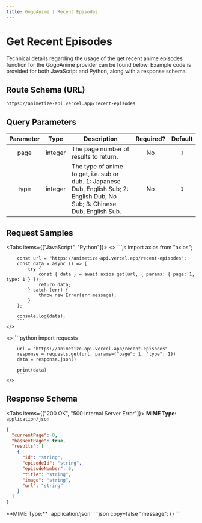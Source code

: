 ```yaml
---
title: GogoAnime | Recent Episodes
---
```



# Get Recent Episodes

Technical details regarding the usage of the get recent anime episodes function for the GogoAnime provider can be found below. Example code is provided for both JavaScript and Python, along with a response schema.

## Route Schema (URL)

```
https://animetize-api.vercel.app/recent-episodes
```

## Query Parameters

| Parameter |  Type   | Description                                                                                                                   | Required? | Default |
| :-------: | :-----: | ----------------------------------------------------------------------------------------------------------------------------- | :-------: | :-----: |
|   page    | integer | The page number of results to return.                                                                                         |    No     |   `1`   |
|   type    | integer | The type of anime to get, i.e. sub or dub. 1: Japanese Dub, English Sub; 2: English Dub, No Sub; 3: Chinese Dub, English Sub. |    No     |   `1`   |

## Request Samples

<Tabs items={["JavaScript", "Python"]}>
  <Tab>
    <>
        ```js
        import axios from "axios";

        const url = "https://animetize-api.vercel.app/recent-episodes";
        const data = async () => {
            try {
                const { data } = await axios.get(url, { params: { page: 1, type: 1 } });
                return data;
            } catch (err) {
                throw new Error(err.message);
            }
        };

        console.log(data);
        ```
    </>

  </Tab>
  <Tab>
    <>
        ```python
        import requests

        url = "https://animetize-api.vercel.app/recent-episodes"
        response = requests.get(url, params={"page": 1, "type": 1})
        data = response.json()

        print(data)
        ```
    </>

  </Tab>
</Tabs>

## Response Schema

<Tabs items={["200 OK", "500 Internal Server Error"]}>
  <Tab>
  **MIME Type:** `application/json`
  ```json copy=false
  {
    "currentPage": 0,
    "hasNextPage": true,
    "results": [
      {
        "id": "string",
        "episodeId": "string",
        "episodeNumber": 0,
        "title": "string",
        "image": "string",
        "url": "string"
      }
    ]
  }
  ```
  </Tab>
  <Tab>
  **MIME Type:** `application/json`
  ```json copy=false
  "message": {}
  ```
  </Tab>
</Tabs>

